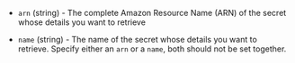 <!-- Code generated from the comments of the Config struct in datasource/amazon/secretsmanager/secret/data.go; DO NOT EDIT MANUALLY -->

- `arn` (string) - The complete Amazon Resource Name (ARN) of the secret whose details you want to retrieve

- `name` (string) - The name of the secret whose details you want to retrieve.
  Specify either an `arn` or a `name`, both should not be set together.
